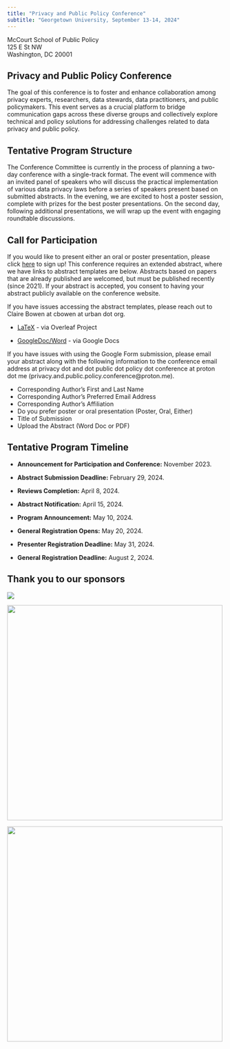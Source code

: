 ```yaml
---
title: "Privacy and Public Policy Conference"
subtitle: "Georgetown University, September 13-14, 2024"
---
```


McCourt School of Public Policy\
125 E St NW\
Washington, DC 20001

## Privacy and Public Policy Conference

The goal of this conference is to foster and enhance collaboration among privacy experts, researchers, data stewards, data practitioners, and public policymakers. This event serves as a crucial platform to bridge communication gaps across these diverse groups and collectively explore technical and policy solutions for addressing challenges related to data privacy and public policy.

## **Tentative Program Structure**

The Conference Committee is currently in the process of planning a two-day conference with a single-track format. The event will commence with an invited panel of speakers who will discuss the practical implementation of various data privacy laws before a series of speakers present based on submitted abstracts. In the evening, we are excited to host a poster session, complete with prizes for the best poster presentations. On the second day, following additional presentations, we will wrap up the event with engaging roundtable discussions.

## **Call for Participation**

If you would like to present either an oral or poster presentation, please click [here](https://docs.google.com/forms/d/e/1FAIpQLSe3JWSrB8U0adk_INZ5eQaMaeGV7-P5muDX_LUXKoRp72x89w/viewform) to sign up! This conference requires an extended abstract, where we have links to abstract templates are below. Abstracts based on papers that are already published are welcomed, but must be published recently (since 2021). If your abstract is accepted, you consent to having your abstract publicly available on the conference website.

If you have issues accessing the abstract templates, please reach out to Claire Bowen at cbowen at urban dot org.

-   [LaTeX](https://www.overleaf.com/read/kvwpjnsqyybh#a2f234) - via Overleaf Project

-   [GoogleDoc/Word](https://docs.google.com/document/d/1H6g1bBp7C6wcpzU31DsyWPaiTiMM1gNI/edit) - via Google Docs

If you have issues with using the Google Form submission, please email your abstract along with the following information to the conference email address at privacy dot and dot public dot policy dot conference at proton dot me (privacy.and.public.policy.conference\@proton.me).

-   Corresponding Author's First and Last Name
-   Corresponding Author's Preferred Email Address
-   Corresponding Author's Affiliation
-   Do you prefer poster or oral presentation (Poster, Oral, Either)
-   Title of Submission
-   Upload the Abstract (Word Doc or PDF)

## **Tentative Program Timeline**

-   **Announcement for Participation and Conference:** November 2023.

-   **Abstract Submission Deadline:** February 29, 2024.

-   **Reviews Completion:** April 8, 2024.

-   **Abstract Notification:** April 15, 2024.

-   **Program Announcement:** May 10, 2024.

-   **General Registration Opens:** May 20, 2024.

-   **Presenter Registration Deadline:** May 31, 2024.

-   **General Registration Deadline:** August 2, 2024.

## **Thank you to our sponsors** 

![](images/sloan-logo-01.png){fig-align="center"}

![](images/Westat_Logo_high-res-01.jpg){fig-align="center" width="500"}

![](images/NORC-Logo-Full-Color-01.jpg){fig-align="center" width="500"}
